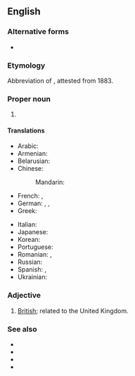 {{also|uk|uK|.uk|-uk|ük|U.K.|-ük|Appendix:Variations of "uk"}}

==English==

===Alternative forms===
* {{l|en|U.K.}}

===Etymology===
Abbreviation of {{m|en|United Kingdom}}, attested from 1883.

===Proper noun===
{{en-proper noun}}

# {{abbreviation of|United Kingdom|lang=en}}

====Translations====
{{trans-top-also|abbreviation of United Kingdom|United Kingdom}}
* Arabic: {{not used|ar}}
* Armenian: {{t|hy|ՄԹ}}
* Belarusian: {{not used|be}}
* Chinese:
*: Mandarin: {{not used|cmn}}
* French: {{t|fr|R.U.|m}}, {{t+|fr|RU|m}}
* German: {{t|de|VK|n}}, {{t-check|de|V. K.|n}}, {{t-check|de|V.K.|n}}
* Greek: {{t+|el|ΗΒ|n}}
{{trans-mid}}
* Italian: {{t|it|RU|m}}
* Japanese: {{not used|ja}}
* Korean: {{not used|ko}}
* Portuguese: {{t+|pt|RU|m}}
* Romanian: {{t|ro|R.U.|n}}, {{t|ro|RU|n}}
* Russian: {{not used|ru}}
* Spanish: {{t|es|R.U.|m}}, {{t|es|RU|m}}
* Ukrainian: {{not used|uk}}
{{trans-bottom}}

===Adjective===
{{en-adj|?}}

# [[British]]; related to the United Kingdom.

===See also===
* {{l|en|United Kingdom of Great Britain}}
* {{l|en|United Kingdom of Great Britain and Ireland}}
* {{l|en|United Kingdom of Great Britain and Northern Ireland}}
* {{l|en|British Isles}}